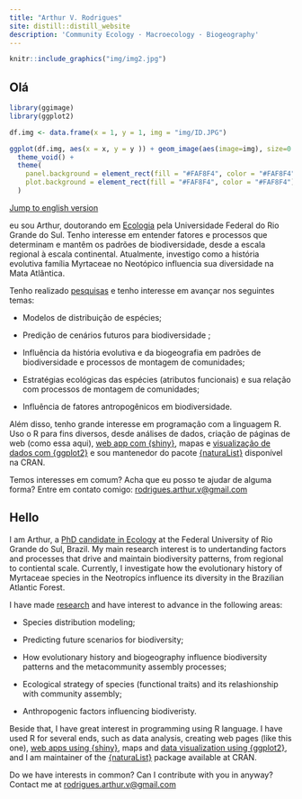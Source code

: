 ```yaml
---
title: "Arthur V. Rodrigues"
site: distill::distill_website
description: 'Community Ecology · Macroecology · Biogeography'
---
```


```r

knitr::include_graphics("img/img2.jpg")

```

## Olá {#pt}

<aside>

```r
library(ggimage)
library(ggplot2)

df.img <- data.frame(x = 1, y = 1, img = "img/ID.JPG")

ggplot(df.img, aes(x = x, y = y )) + geom_image(aes(image=img), size=0.6, asp = 1.6) +
  theme_void() +
  theme(
    panel.background = element_rect(fill = "#FAF8F4", color = "#FAF8F4"), 
    plot.background = element_rect(fill = "#FAF8F4", color = "#FAF8F4")
  )
```

</aside>

<p style=" font-size:10pt">

[Jump to english version](#en)

</p>

eu sou Arthur, doutorando em [Ecologia](https://www.ufrgs.br/leff/) pela Universidade Federal do Rio Grande do Sul. Tenho interesse em entender fatores e processos que determinam e mantêm os padrões de biodiversidade, desde a escala regional à escala continental. Atualmente, investigo como a história evolutiva família Myrtaceae no Neotópico influencia sua diversidade na Mata Atlântica.

Tenho realizado [pesquisas](https://avrodrigues.github.io/pub.html) e tenho interesse em avançar nos seguintes temas:

-   Modelos de distribuição de espécies;

-   Predição de cenários futuros para biodiversidade ;

-   Influência da história evolutiva e da biogeografia em padrões de biodiversidade e processos de montagem de comunidades;

-   Estratégias ecológicas das espécies (atributos funcionais) e sua relação com processos de montagem de comunidades;

-   Influência de fatores antropogênicos em biodiversidade.

Além disso, tenho grande interesse em programação com a linguagem R. Uso o R para fins diversos, desde análises de dados, criação de páginas de web (como essa aqui), [web app com {shiny}](https://avrodrigues.github.io/shiny.html), mapas e [visualização de dados com {ggplot2}](https://avrodrigues.github.io/tidy_tuesday.html) e sou mantenedor do pacote [{naturaList}](https://avrodrigues.github.io/naturaList/) disponível na CRAN.

Temos interesses em comum? Acha que eu posso te ajudar de alguma forma? Entre em contato comigo: [rodrigues.arthur.v\@gmail.com](mailto:rodrigues.arthur.v@gmail.com){.email}

## Hello {#en}

I am Arthur, a [PhD candidate in Ecology](https://www.ufrgs.br/leff/) at the Federal University of Rio Grande do Sul, Brazil. My main research interest is to undertanding factors and processes that drive and maintain biodiversity patterns, from regional to contiental scale. Currently, I investigate how the evolutionary history of Myrtaceae species in the Neotropícs influence its diversity in the Brazilian Atlantic Forest.

I have made [research](https://avrodrigues.github.io/pub.html) and have interest to advance in the following areas:

-   Species distribution modeling; 

-   Predicting future scenarios for biodiversity; 

-   How evolutionary history and biogeography influence biodiversity patterns and the metacommunity assembly processes; 

-   Ecological strategy of species (functional traits) and its relashionship with community assembly;

-   Anthropogenic factors influencing biodiveristy.

Beside that, I have great interest in programming using R language. I have used R for several ends, such as data analysis, creating web pages (like this one), [web apps using {shiny}](https://avrodrigues.github.io/shiny.html), maps and [data visualization using {ggplot2}](https://avrodrigues.github.io/tidy_tuesday.html), and I am maintainer of the [{naturaList}](https://avrodrigues.github.io/naturaList/) package available at CRAN. 

Do we have interests in common? Can I contribute with you in anyway? Contact me at [rodrigues.arthur.v\@gmail.com](mailto:rodrigues.arthur.v@gmail.com){.email}
